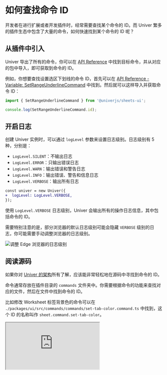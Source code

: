 
# 如何查找命令 ID

<BadgeGroup values={[UniverTypes.GENERAL]} value={UniverTypes.GENERAL} />

开发者在进行扩展或者开发插件时，经常需要查找某个命令的 ID。而 Univer 繁多的插件生态中包含了大量的命令，如何快速找到某个命令的 ID 呢？

## 从插件中引入 <VersionBadge version="0.1.18+" />

Univer 导出了所有的命令，你可以在 [API Reference](/typedoc/@univerjs/README) 中找到目标命令，并从对应的包中导入，即可获取到命令的 ID。

例如，你想要查找设置选区下划线的命令 ID，首先可以在 [API Reference - Variable: SetRangeUnderlineCommand](/typedoc/@univerjs/sheets-ui/variables/SetRangeUnderlineCommand) 中找到。然后就可以这样导入并获取命令 ID：

```typescript
import { SetRangeUnderlineCommand } from '@univerjs/sheets-ui';

console.log(SetRangeUnderlineCommand.id);
```

## 开启日志

创建 Univer 实例时，可以通过 `logLevel` 参数来设置日志级别。日志级别有 5 种，分别是：

- `LogLevel.SILENT`：不输出日志
- `LogLevel.ERROR`：只输出错误日志
- `LogLevel.WARN`：输出错误和警告日志
- `LogLevel.INFO`：输出错误、警告和信息日志
- `LogLevel.VERBOSE`：输出所有日志

```diff
const univer = new Univer({
+  logLevel: LogLevel.VERBOSE,
});
```

使用 `LogLevel.VERBOSE` 日志级别，Univer 会输出所有的操作日志信息，其中包括命令的 ID。

需要特别注意的是，部分浏览器的默认日志级别可能会隐藏 `VERBOSE` 级别的日志，你可能需要手动调整浏览器的日志级别。

![调整 Edge 浏览器的日志级别](./find-the-command-id/01.png)

## 阅读源码

如果你对 [Univer 的架构](/guides/sheet/architecture/univer)所有了解，应该能非常轻松地在源码中寻找到命令的 ID。

命令通常存放在插件目录的 `commands` 文件夹中。你需要根据命令的功能来查找对应的文件，然后在文件中找到命令的 ID。

比如修改 Worksheet 标签背景色的命令可以在 `./packages/ui/src/commands/commands/set-tab-color.command.ts` 中找到，这个 ID 的名称叫作 `sheet.command.set-tab-color`。

<iframe 
  className="w-full h-[772px] mt-6"
  allow="clipboard-write"
  src="https://emgithub.com/iframe.html?target=https%3A%2F%2Fgithub.com%2Fdream-num%2Funiver%2Fblob%2Fdev%2Fpackages%2Fsheets%2Fsrc%2Fcommands%2Fcommands%2Fset-tab-color.command.ts%23L29-61&style=default&type=code&showBorder=on&showLineNumbers=on&showFileMeta=on&showFullPath=on&showCopy=on"
/>
